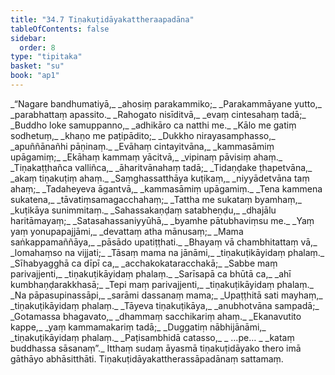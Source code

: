 ```yaml
---
title: "34.7 Tiṇakuṭidāyakattheraapadāna"
tableOfContents: false
sidebar:
  order: 8
type: "tipitaka"
basket: "su"
book: "ap1"
---
```



<DynamicBreadcrumb />

<Division number="74" book="ap1">

<Paragraph number="3800" type="verses" book="ap1">
_“Nagare bandhumatiyā,_  
_ahosiṃ parakammiko;_  
_Parakammāyane yutto,_  
_parabhattaṃ apassito._  

</Paragraph>

</Division>
<Division number="75" book="ap1">

<Paragraph number="3801" type="verses" book="ap1">
_Rahogato nisīditvā,_  
_evaṃ cintesahaṃ tadā;_  
_Buddho loke samuppanno,_  
_adhikāro ca natthi me._  

</Paragraph>

</Division>
<Division number="76" book="ap1">

<Paragraph number="3802" type="verses" book="ap1">
_Kālo me gatiṃ sodhetuṃ,_  
_khaṇo me paṭipādito;_  
_Dukkho nirayasamphasso,_  
_apuññānañhi pāṇinaṃ._  

</Paragraph>

</Division>
<Division number="77" book="ap1">

<Paragraph number="3803" type="verses" book="ap1">
_Evāhaṃ cintayitvāna,_  
_kammasāmiṃ upāgamiṃ;_  
_Ekāhaṃ kammaṃ yācitvā,_  
_vipinaṃ pāvisiṃ ahaṃ._  

</Paragraph>

</Division>
<Division number="78" book="ap1">

<Paragraph number="3804" type="verses" book="ap1">
_Tiṇakaṭṭhañca valliñca,_  
_āharitvānahaṃ tadā;_  
_Tidaṇḍake ṭhapetvāna,_  
_akaṃ tiṇakuṭiṃ ahaṃ._  

</Paragraph>

</Division>
<Division number="79" book="ap1">

<Paragraph number="3805" type="verses" book="ap1">
_Saṃghassatthāya kuṭikaṃ,_  
_niyyādetvāna taṃ ahaṃ;_  
_Tadaheyeva āgantvā,_  
_kammasāmiṃ upāgamiṃ._  

</Paragraph>

</Division>
<Division number="80" book="ap1">

<Paragraph number="3806" type="verses" book="ap1">
_Tena kammena sukatena,_  
_tāvatiṃsamagacchahaṃ;_  
_Tattha me sukataṃ byamhaṃ,_  
_kuṭikāya sunimmitaṃ._  

</Paragraph>

</Division>
<Division number="81" book="ap1">

<Paragraph number="3807" type="verses" book="ap1">
_Sahassakaṇḍaṃ satabheṇḍu,_  
_dhajālu haritāmayaṃ;_  
_Satasahassaniyyūhā,_  
_byamhe pātubhaviṃsu me._  

</Paragraph>

</Division>
<Division number="82" book="ap1">

<Paragraph number="3808" type="verses" book="ap1">
_Yaṃ yaṃ yonupapajjāmi,_  
_devattaṃ atha mānusaṃ;_  
_Mama saṅkappamaññāya,_  
_pāsādo upatiṭṭhati._  

</Paragraph>

</Division>
<Division number="83" book="ap1">

<Paragraph number="3809" type="verses" book="ap1">
_Bhayaṃ vā chambhitattaṃ vā,_  
_lomahaṃso na vijjati;_  
_Tāsaṃ mama na jānāmi,_  
_tiṇakuṭikāyidaṃ phalaṃ._  

</Paragraph>

</Division>
<Division number="84" book="ap1">

<Paragraph number="3810" type="verses" book="ap1">
_Sīhabyagghā ca dīpī ca,_  
_acchakokataracchakā;_  
_Sabbe maṃ parivajjenti,_  
_tiṇakuṭikāyidaṃ phalaṃ._  

</Paragraph>

</Division>
<Division number="85" book="ap1">

<Paragraph number="3811" type="verses" book="ap1">
_Sarīsapā ca bhūtā ca,_  
_ahī kumbhaṇḍarakkhasā;_  
_Tepi maṃ parivajjenti,_  
_tiṇakuṭikāyidaṃ phalaṃ._  

</Paragraph>

</Division>
<Division number="86" book="ap1">

<Paragraph number="3812" type="verses" book="ap1">
_Na pāpasupinassāpi,_  
_sarāmi dassanaṃ mama;_  
_Upaṭṭhitā sati mayhaṃ,_  
_tiṇakuṭikāyidaṃ phalaṃ._  

</Paragraph>

</Division>
<Division number="87" book="ap1">

<Paragraph number="3813" type="verses" book="ap1">
_Tāyeva tiṇakuṭikāya,_  
_anubhotvāna sampadā;_  
_Gotamassa bhagavato,_  
_dhammaṃ sacchikariṃ ahaṃ._  

</Paragraph>

</Division>
<Division number="88" book="ap1">

<Paragraph number="3814" type="verses" book="ap1">
_Ekanavutito kappe,_  
_yaṃ kammamakariṃ tadā;_  
_Duggatiṃ nābhijānāmi,_  
_tiṇakuṭikāyidaṃ phalaṃ._  

</Paragraph>

</Division>
<Division number="89" book="ap1">

<Paragraph number="3815" type="verses" book="ap1">
_Paṭisambhidā catasso,_  
_ …pe… _  
_kataṃ buddhassa sāsanaṃ”._  

</Paragraph>

<Paragraph number="3816" book="ap1">
Itthaṃ sudaṃ āyasmā tiṇakuṭidāyako thero imā gāthāyo abhāsitthāti.

</Paragraph>
</Division>

<Paragraph number="3817" type="center" book="ap1">
Tiṇakuṭidāyakattherassāpadānaṃ sattamaṃ.
</Paragraph>